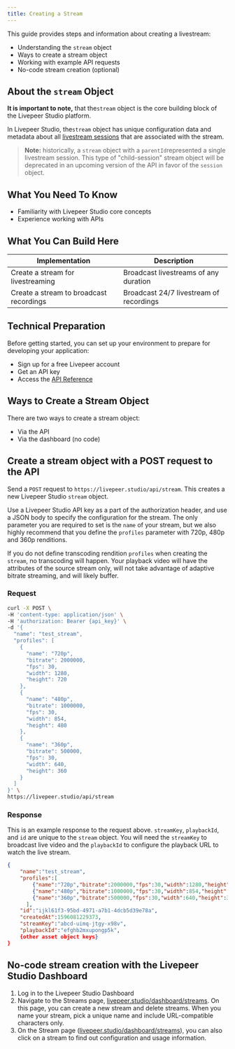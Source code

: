 ```yaml
---
title: Creating a Stream
---
```


This guide provides steps and information about creating a livestream:

- Understanding the `stream` object
- Ways to create a stream object
- Working with example API requests
- No-code stream creation (optional)

## About the `stream` Object

**It is important to note,** that the`stream` object is the core building block of the Livepeer Studio platform.

In Livepeer Studio, the`stream` object has unique configuration data and metadata
about all [livestream sessions](/terminology) that are associated with the stream.

> **Note:** historically, a `stream` object with a `parentId`represented a single livestream session. This type of "child-session" stream object will be deprecated in an upcoming version of the API in favor of the `session` object.

## What You Need To Know

- Familiarity with Livepeer Studio core concepts
- Experience working with APIs

## What You Can Build Here

| Implementation                          | Description                             |
| --------------------------------------- | --------------------------------------- |
| Create a stream for livestreaming       | Broadcast livestreams of any duration   |
| Create a stream to broadcast recordings | Broadcast 24/7 livestream of recordings |

## Technical Preparation

Before getting started, you can set up your environment to prepare for developing your application:

- Sign up for a free Livepeer account
- Get an API key
- Access the [API Reference](/references/stream/)

## Ways to Create a Stream Object

There are two ways to create a stream object:

- Via the API
- Via the dashboard (no code)

## Create a stream object with a POST request to the API

Send a `POST` request to `https://livepeer.studio/api/stream`. This creates a new
Livepeer Studio `stream` object.

Use a Livepeer Studio API key as a part of the authorization header, and use a JSON
body to specify the configuration for the stream. The only parameter you are
required to set is the `name` of your stream, but we also highly recommend that
you define the `profiles` parameter with 720p, 480p and 360p renditions.

If you do not define transcoding rendition `profiles` when creating the
`stream`, no transcoding will happen. Your playback video will have the
attributes of the source stream only, will not take advantage of adaptive
bitrate streaming, and will likely buffer.

### Request

```bash
curl -X POST \
-H 'content-type: application/json' \
-H 'authorization: Bearer {api_key}' \
-d '{
  "name": "test_stream",
  "profiles": [
    {
      "name": "720p",
      "bitrate": 2000000,
      "fps": 30,
      "width": 1280,
      "height": 720
    },
    {
      "name": "480p",
      "bitrate": 1000000,
      "fps": 30,
      "width": 854,
      "height": 480
    },
    {
      "name": "360p",
      "bitrate": 500000,
      "fps": 30,
      "width": 640,
      "height": 360
    }
  ]
}' \
https://livepeer.studio/api/stream
```

### Response

This is an example response to the request above. `streamKey`, `playbackId`, and
`id` are unique to the `stream` object. You will need the `streamKey` to
broadcast live video and the `playbackId` to configure the playback URL to watch
the live stream.

```json
{
    "name":"test_stream",
    "profiles":[
        {"name":"720p","bitrate":2000000,"fps":30,"width":1280,"height":720},
        {"name":"480p","bitrate":1000000,"fps":30,"width":854,"height":480},
        {"name":"360p","bitrate":500000,"fps":30,"width":640,"height":360},
      ],
    "id":"ijkl61f3-95bd-4971-a7b1-4dcb5d39e78a",
    "createdAt":1596081229373,
    "streamKey":"abcd-uimq-jtgy-x98v",
    "playbackId":"efghb2mxupongp5k",
    {other asset object keys}
}
```

## No-code stream creation with the Livepeer Studio Dashboard

1. Log in to the Livepeer Studio Dashboard
1. Navigate to the Streams page,
   [livepeer.studio/dashboard/streams](https://livepeer.studio/dashboard/streams). On
   this page, you can create a new stream and delete streams. When you name your
   stream, pick a unique name and include URL-compatible characters only.
1. On the Stream page
   ([livepeer.studio/dashboard/streams](https://livepeer.studio/dashboard/streams)), you
   can also click on a stream to find out configuration and usage information.
